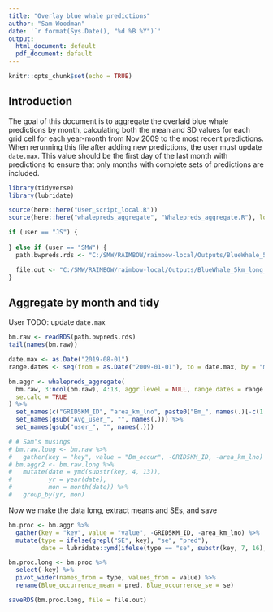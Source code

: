 ```yaml
---
title: "Overlay blue whale predictions"
author: "Sam Woodman"
date: '`r format(Sys.Date(), "%d %B %Y")`'
output:
  html_document: default
  pdf_document: default
---
```


```r
knitr::opts_chunk$set(echo = TRUE)
```

## Introduction

The goal of this document is to aggregate the overlaid blue whale predictions by month, calculating both the mean and SD values for each grid cell for each year-month from Nov 2009 to the most recent predictions. When rerunning this file after adding new predictions, the user must update `date.max`. This value should be the first day of the last month with predictions to ensure that only months with complete sets of predictions are included.

```r
library(tidyverse)
library(lubridate)

source(here::here("User_script_local.R"))
source(here::here("whalepreds_aggregate", "Whalepreds_aggregate.R"), local = TRUE, echo = FALSE)

if (user == "JS") {
  
} else if (user == "SMW") {
  path.bwpreds.rds <- "C:/SMW/RAIMBOW/raimbow-local/Outputs/BlueWhale_5km_wide_daily.rds"

  file.out <- "C:/SMW/RAIMBOW/raimbow-local/Outputs/BlueWhale_5km_long_monthly.rds"
}
```

## Aggregate by month and tidy

User TODO: update `date.max`

```r
bm.raw <- readRDS(path.bwpreds.rds)
tail(names(bm.raw))

date.max <- as.Date("2019-08-01")
range.dates <- seq(from = as.Date("2009-01-01"), to = date.max, by = "months")

bm.aggr <- whalepreds_aggregate(
  bm.raw, 3:ncol(bm.raw), 4:13, aggr.level = NULL, range.dates = range.dates, 
  se.calc = TRUE
) %>% 
  set_names(c("GRID5KM_ID", "area_km_lno", paste0("Bm_", names(.)[-c(1:2)]))) %>% 
  set_names(gsub("Avg_user_", "", names(.))) %>% 
  set_names(gsub("user_", "", names(.)))

# # Sam's musings
# bm.raw.long <- bm.raw %>% 
#   gather(key = "key", value = "Bm_occur", -GRID5KM_ID, -area_km_lno)
# bm.aggr2 <- bm.raw.long %>% 
#   mutate(date = ymd(substr(key, 4, 13)), 
#          yr = year(date), 
#          mon = month(date)) %>% 
#   group_by(yr, mon)
```

Now we make the data long, extract means and SEs, and save

```r
bm.proc <- bm.aggr %>% 
  gather(key = "key", value = "value", -GRID5KM_ID, -area_km_lno) %>% 
  mutate(type = ifelse(grepl("SE", key), "se", "pred"),
         date = lubridate::ymd(ifelse(type == "se", substr(key, 7, 16), substr(key, 4, 13))))

bm.proc.long <- bm.proc %>% 
  select(-key) %>%
  pivot_wider(names_from = type, values_from = value) %>% 
  rename(Blue_occurrence_mean = pred, Blue_occurrence_se = se)

saveRDS(bm.proc.long, file = file.out)
```
